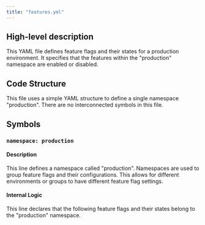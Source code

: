 ```yaml
---
title: "features.yml"
---
```


## High-level description
This YAML file defines feature flags and their states for a production environment. It specifies that the features within the "production" namespace are enabled or disabled.

## Code Structure
This file uses a simple YAML structure to define a single namespace "production".  There are no interconnected symbols in this file.

## Symbols
### `namespace: production`
#### Description
This line defines a namespace called "production". Namespaces are used to group feature flags and their configurations. This allows for different environments or groups to have different feature flag settings.

#### Internal Logic
This line declares that the following feature flags and their states belong to the "production" namespace. 
